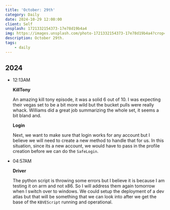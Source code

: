 ```yaml
---
title: 'October: 29th'
category: Daily
date: 2024-10-29 12:00:00
client: Self
unsplash: 1721332154373-17e78d19b4a4
img: https://images.unsplash.com/photo-1721332154373-17e78d19b4a4?crop=entropy&cs=srgb&fm=jpg&ixid=MnwzNjM5Nzd8MHwxfHJhbmRvbXx8fHx8fHx8fDE2ODE3NDg2ODY&ixlib=rb-4.0.3&q=85
description: October 29th.
tags:
    - daily
---
```



## 2024

-   12:13AM

    **KillTony**

    An amazing kill tony episode, it was a solid 6 out of 10.
    I was expecting their vegas set to be a bit more wild but the bucket pulls were really whack.
    Williams did a great job summarizing the whole set, it seems a bit bland and.

    **Login**

    Next, we want to make sure that login works for any account but I believe we will need to create a new method to handle that for us.
    In this situation, since its a new account, we would have to pass in the profile creation before we can do the `SafeLogin`.

-   04:57AM

    **Driver**

    The python script is throwing some errors but I believe it is because I am testing it on arm and not x86.
    So I will address them again tomorrow when I switch over to windows.
    We could setup the deployment of a dev atlas but that will be something that we can look into after we get the base of the `KBVEScript` running and operational.